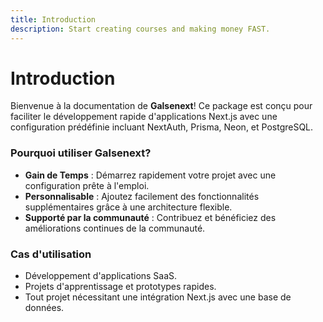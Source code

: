 ```yaml
---
title: Introduction
description: Start creating courses and making money FAST.
---
```


# Introduction

Bienvenue à la documentation de **Galsenext**! Ce package est conçu pour faciliter le développement rapide d'applications Next.js avec une configuration prédéfinie incluant NextAuth, Prisma, Neon, et PostgreSQL.

### Pourquoi utiliser Galsenext?

- **Gain de Temps** : Démarrez rapidement votre projet avec une configuration prête à l'emploi.
- **Personnalisable** : Ajoutez facilement des fonctionnalités supplémentaires grâce à une architecture flexible.
- **Supporté par la communauté** : Contribuez et bénéficiez des améliorations continues de la communauté.

### Cas d'utilisation

- Développement d'applications SaaS.
- Projets d'apprentissage et prototypes rapides.
- Tout projet nécessitant une intégration Next.js avec une base de données.
